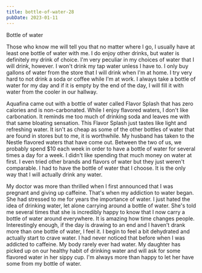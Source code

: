 ```yaml
---
title: bottle-of-water-28
pubDate: 2023-01-11
---
```


Bottle of water

Those who know me will tell you that no matter where I go, I usually have at least one bottle of water with me. I do enjoy other drinks, but water is definitely my drink of choice. I'm very peculiar in my choices of water that I will drink, however. I won't drink my tap water unless I have to. I only buy gallons of water from the store that I will drink when I'm at home. I try very hard to not drink a soda or coffee while I'm at work. I always take a bottle of water for my day and if it is empty by the end of the day, I will fill it with water from the cooler in our hallway.

Aquafina came out with a bottle of water called Flavor Splash that has zero calories and is non-carbonated. While I enjoy flavored waters, I don't like carbonation. It reminds me too much of drinking soda and leaves me with that same bloating sensation. This Flavor Splash just tastes like light and refreshing water. It isn't as cheap as some of the other bottles of water that are found in stores but to me, it is worthwhile. My husband has taken to the Nestle flavored waters that have come out. Between the two of us, we probably spend $10 each week in order to have a bottle of water for several times a day for a week. I didn't like spending that much money on water at first. I even tried other brands and flavors of water but they just weren't comparable. I had to have the bottle of water that I choose. It is the only way that I will actually drink any water.

My doctor was more than thrilled when I first announced that I was pregnant and giving up caffeine. That's when my addiction to water began. She had stressed to me for years the importance of water. I just hated the idea of drinking water, let alone carrying around a bottle of water. She's told me several times that she is incredibly happy to know that I now carry a bottle of water around everywhere. It is amazing how time changes people. Interestingly enough, if the day is drawing to an end and I haven't drank more than one bottle of water, I feel it. I begin to feel a bit dehydrated and actually start to crave water. I had never noticed that before when I was addicted to caffeine. My body rarely ever had water. My daughter has picked up on our healthy habit of drinking water and will ask for some flavored water in her sippy cup. I'm always more than happy to let her have some from my bottle of water.